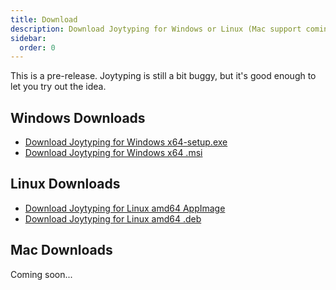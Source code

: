 ```yaml
---
title: Download
description: Download Joytyping for Windows or Linux (Mac support coming soon)
sidebar:
  order: 0
---
```


This is a pre-release. Joytyping is still a bit buggy, but it's good enough to let you try out the idea.

## Windows Downloads

- <a href={frontmatter.windowsExeDownloadLink}>Download Joytyping for Windows x64-setup.exe</a>
- <a href={frontmatter.windowsMsiDownloadLink}>Download Joytyping for Windows x64 .msi</a>

## Linux Downloads

- <a href={frontmatter.linuxAppImageDownloadLink}>Download Joytyping for Linux amd64 AppImage</a>
- <a href={frontmatter.linuxDebDownloadLink}>Download Joytyping for Linux amd64 .deb</a>

## Mac Downloads

Coming soon...
